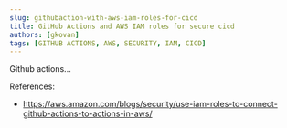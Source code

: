 ```yaml
---
slug: githubaction-with-aws-iam-roles-for-cicd
title: GitHub Actions and AWS IAM roles for secure cicd
authors: [gkovan]
tags: [GITHUB ACTIONS, AWS, SECURITY, IAM, CICD]
---
```


Github actions...

References:

* https://aws.amazon.com/blogs/security/use-iam-roles-to-connect-github-actions-to-actions-in-aws/